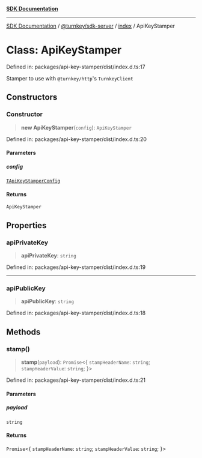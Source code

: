 [**SDK Documentation**](../../../../README.mdx)

***

[SDK Documentation](../../../../packages.mdx) / [@turnkey/sdk-server](../../README.mdx) / [index](../README.mdx) / ApiKeyStamper

# Class: ApiKeyStamper

Defined in: packages/api-key-stamper/dist/index.d.ts:17

Stamper to use with `@turnkey/http`'s `TurnkeyClient`

## Constructors

### Constructor

> **new ApiKeyStamper**(`config`): `ApiKeyStamper`

Defined in: packages/api-key-stamper/dist/index.d.ts:20

#### Parameters

##### config

[`TApiKeyStamperConfig`](../type-aliases/TApiKeyStamperConfig.mdx)

#### Returns

`ApiKeyStamper`

## Properties

### apiPrivateKey

> **apiPrivateKey**: `string`

Defined in: packages/api-key-stamper/dist/index.d.ts:19

***

### apiPublicKey

> **apiPublicKey**: `string`

Defined in: packages/api-key-stamper/dist/index.d.ts:18

## Methods

### stamp()

> **stamp**(`payload`): `Promise`\<\{ `stampHeaderName`: `string`; `stampHeaderValue`: `string`; \}\>

Defined in: packages/api-key-stamper/dist/index.d.ts:21

#### Parameters

##### payload

`string`

#### Returns

`Promise`\<\{ `stampHeaderName`: `string`; `stampHeaderValue`: `string`; \}\>
